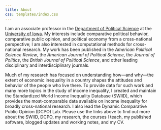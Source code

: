 ```yaml
---
title: About
css: templates/index.css
---
```


I am an associate professor in the [Department of Political Science](http://clas.uiowa.edu/polisci/) at the [University of Iowa](http://www.uiowa.edu).  My interests include comparative political behavior, comparative public opinion, and political economy from a cross-national perspective; I am also interested in computational methods for cross-national research.  My work has been published in the _American Political Science Review_, the _American Journal of Political Science_, the _Journal of Politics_, the _British Journal of Political Science_, and other leading disciplinary and interdisciplinary journals.  

Much of my research has focused on understanding how---and why---the extent of economic inequality in a country shapes the attitudes and behavior of the people who live there.  To provide data for such work and many more topics in the study of income inequality, I created and maintain the Standardized World Income Inequality Database (SWIID), which provides the most-comparable data available on income inequality for broadly cross-national research.  I also lead the Dynamic Comparative Public Opinion (DCPO) Lab.  Please use the links above to find out more about the SWIID, DCPO, my research, the courses I teach, my published software, blogged updates and working notes, and my CV.
